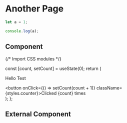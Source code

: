 # Another Page

```js filename="demo.js" {3} copy
let a = 1;

console.log(a);
```

## Component


{/* Import CSS modules */}

  const [count, setCount] = useState(0);
  return (
    <div>
      <p className="border-2 p-10">Hello Test</p>
      <button onClick={() => setCount(count + 1)} className={styles.counter}>Clicked {count} <span className='bg-black'>times</span></button>
    </div>
  );
};

<Counter/>

## External Component


<Counters />
